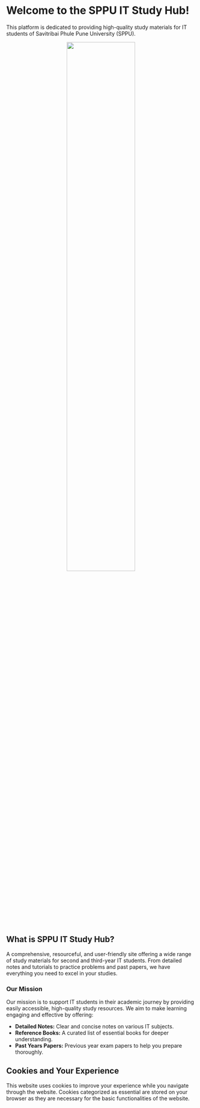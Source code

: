 # Welcome to the SPPU IT Study Hub!

This platform is dedicated to providing high-quality study materials for IT
students of Savitribai Phule Pune University (SPPU).

</hr>
<p align='center'><img width="60%" src="https://www.parthsali.me/meme1.png"></img></p>
</hr>

## What is SPPU IT Study Hub?

A comprehensive, resourceful, and user-friendly site offering a wide range of
study materials for second and third-year IT students. From detailed notes and
tutorials to practice problems and past papers, we have everything you need to
excel in your studies.

### Our Mission

Our mission is to support IT students in their academic journey by providing easily accessible, high-quality study resources. We aim to make learning engaging and effective by offering:

- **Detailed Notes:** Clear and concise notes on various IT subjects.
- **Reference Books:** A curated list of essential books for deeper understanding.
- **Past Years Papers:** Previous year exam papers to help you prepare thoroughly.

## Cookies and Your Experience

This website uses cookies to improve your experience while you navigate
through the website. Cookies categorized as essential are stored on your
browser as they are necessary for the basic functionalities of the website.
